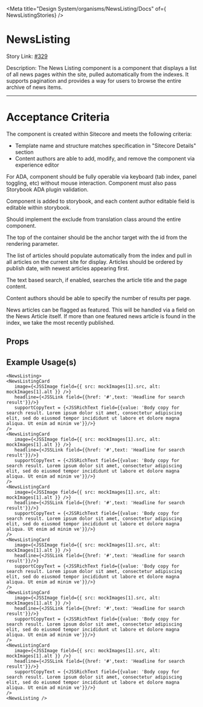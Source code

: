 
<Meta title="Design System/organisms/NewsListing/Docs" of={ NewsListingStories} />

# NewsListing

Story Link: [#329](https://github.com/ahc-digital/migration-planning-tracking/issues/329)

Description: The News Listing component is a component that displays a list of all news pages within the site, pulled automatically from the indexes. It supports pagination and provides a way for users to browse the entire archive of news items.

---
# Acceptance Criteria

The component is created within Sitecore and meets the following criteria:
- Template name and structure matches specification in "Sitecore Details" section
- Content authors are able to add, modify, and remove the component via experience editor

For ADA, component should be fully operable via keyboard (tab index, panel toggling, etc) without mouse interaction. Component must also pass Storybook ADA plugin validation.

Component is added to storybook, and each content author editable field is editable within storybook.

Should implement the exclude from translation class around the entire component.

The top of the container should be the anchor target with the id from the rendering parameter.

The list of articles should populate automatically from the index and pull in all articles on the current site for display. Articles should be ordered by publish date, with newest articles appearing first.

The text based search, if enabled, searches the article title and the page content.

Content authors should be able to specify the number of results per page.

News articles can be flagged as featured. This will be handled via a field on the News Article itself. If more than one featured news article is found in the index, we take the most recently published.


<Stories />

## Props
<Controls />

## Example Usage(s)
```tsx
<NewsListing>
<NewsListingCard
   image={<JSSImage field={{ src: mockImages[1].src, alt: mockImages[1].alt }} />}
   headline={<JSSLink field={{href: '#',text: 'Headline for search result'}}/>}
   supportCopyText = {<JSSRichText field={{value: 'Body copy for search result. Lorem ipsum dolor sit amet, consectetur adipiscing elit, sed do eiusmod tempor incididunt ut labore et dolore magna aliqua. Ut enim ad minim ve'}}/>}
/>
<NewsListingCard
   image={<JSSImage field={{ src: mockImages[1].src, alt: mockImages[1].alt }} />}
   headline={<JSSLink field={{href: '#',text: 'Headline for search result'}}/>}
   supportCopyText = {<JSSRichText field={{value: 'Body copy for search result. Lorem ipsum dolor sit amet, consectetur adipiscing elit, sed do eiusmod tempor incididunt ut labore et dolore magna aliqua. Ut enim ad minim ve'}}/>}
/>
<NewsListingCard
   image={<JSSImage field={{ src: mockImages[1].src, alt: mockImages[1].alt }} />}
   headline={<JSSLink field={{href: '#',text: 'Headline for search result'}}/>}
   supportCopyText = {<JSSRichText field={{value: 'Body copy for search result. Lorem ipsum dolor sit amet, consectetur adipiscing elit, sed do eiusmod tempor incididunt ut labore et dolore magna aliqua. Ut enim ad minim ve'}}/>}
/>
<NewsListingCard
   image={<JSSImage field={{ src: mockImages[1].src, alt: mockImages[1].alt }} />}
   headline={<JSSLink field={{href: '#',text: 'Headline for search result'}}/>}
   supportCopyText = {<JSSRichText field={{value: 'Body copy for search result. Lorem ipsum dolor sit amet, consectetur adipiscing elit, sed do eiusmod tempor incididunt ut labore et dolore magna aliqua. Ut enim ad minim ve'}}/>}
/>
<NewsListingCard
   image={<JSSImage field={{ src: mockImages[1].src, alt: mockImages[1].alt }} />}
   headline={<JSSLink field={{href: '#',text: 'Headline for search result'}}/>}
   supportCopyText = {<JSSRichText field={{value: 'Body copy for search result. Lorem ipsum dolor sit amet, consectetur adipiscing elit, sed do eiusmod tempor incididunt ut labore et dolore magna aliqua. Ut enim ad minim ve'}}/>}
/>
<NewsListingCard
   image={<JSSImage field={{ src: mockImages[1].src, alt: mockImages[1].alt }} />}
   headline={<JSSLink field={{href: '#',text: 'Headline for search result'}}/>}
   supportCopyText = {<JSSRichText field={{value: 'Body copy for search result. Lorem ipsum dolor sit amet, consectetur adipiscing elit, sed do eiusmod tempor incididunt ut labore et dolore magna aliqua. Ut enim ad minim ve'}}/>}
/>
<NewsListing />
```

